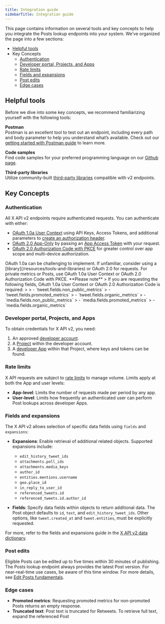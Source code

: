 ```yaml
---
title: Integration guide
sidebarTitle: Integration guide
---
```



This page contains information on several tools and key concepts to help you integrate the Posts lookup endpoints into your system. We’ve organized the page into a few sections:

- [Helpful tools](#helpful)
- Key Concepts
  - [Authentication](#authentication)
  - [Developer portal, Projects, and Apps](#portal)
  - [Rate limits](#limits)
  - [Fields and expansions](#fields)
  - [Post edits](#edits)
  - [Edge cases](#edge)

## Helpful tools

Before we dive into some key concepts, we recommend familiarizing yourself with the following tools:

**Postman**  
Postman is an excellent tool to test out an endpoint, including every path and body parameter to help you understand what’s available. Check out our [getting started with Postman guide](https://developer.x.com/en/docs/tutorials/postman-getting-started) to learn more.

**Code samples**  
Find code samples for your preferred programming language on our [Github page](https://github.com/xdevplatform/Twitter-API-v2-sample-code).

**Third-party libraries**  
Utilize community-built [third-party libraries](/resources/tools-and-libraries) compatible with v2 endpoints.


## Key Concepts

### Authentication 

All X API v2 endpoints require authenticated requests. You can authenticate with either:

- [OAuth 1.0a User Context](/resources/fundamentals/authentication) using API Keys, Access Tokens, and additional parameters to [create an authorization header](/resources/fundamentals/authentication#authorizing-a-request).
- [OAuth 2.0 App-Only](/resources/fundamentals/authentication#oauth-2-0) by passing an [App Access Token](/resources/fundamentals/authentication) with your request.
- [OAuth 2.0 Authorization Code with PKCE](/resources/fundamentals/authentication) for greater control over app scope and multi-device authorization.

<Note>
OAuth 1.0a can be challenging to implement. If unfamiliar, consider using a [library](/resources/tools-and-libraries) or OAuth 2.0 for requests. For private metrics or Posts, use OAuth 1.0a User Context or OAuth 2.0 Authorization Code with PKCE.
</Note>


<Tip>
**Please note**  
> If you are requesting the following fields, OAuth 1.0a User Context or OAuth 2.0 Authorization Code is required:
>
> - `tweet.fields.non_public_metrics`
> - `tweet.fields.promoted_metrics`
> - `tweet.fields.organic_metrics`
> - `media.fields.non_public_metrics`
> - `media.fields.promoted_metrics`
> - `media.fields.organic_metrics`
</Tip>


### Developer portal, Projects, and Apps

To obtain credentials for X API v2, you need:

1. An approved [developer account](/resources/fundamentals/developer-portal).
2. A [Project](/resources/fundamentals/projects) within the developer account.
3. A [developer App](/resources/fundamentals/developer-apps) within that Project, where keys and tokens can be found.



### Rate limits

X API requests are subject to [rate limits](/resources/fundamentals/rate-limits) to manage volume. Limits apply at both the App and user levels:

- **App-level**: Limits the number of requests made per period by any app.
- **User-level**: Limits how frequently an authenticated user can perform Post lookups across developer Apps.



### Fields and expansions

The X API v2 allows selection of specific data fields using `fields` and `expansions`:

- **Expansions**: Enable retrieval of additional related objects. Supported expansions include:
  - `edit_history_tweet_ids`
  - `attachments.poll_ids`
  - `attachments.media_keys`
  - `author_id`
  - `entities.mentions.username`
  - `geo.place_id`
  - `in_reply_to_user_id`
  - `referenced_tweets.id`
  - `referenced_tweets.id.author_id`

- **Fields**: Specify data fields within objects to return additional data. The Post object defaults to `id`, `text`, and `edit_history_tweet_ids`. Other options, like `tweet.created_at` and `tweet.entities`, must be explicitly requested.

For more, refer to the fields and expansions guide in the [X API v2 data dictionary](/x-api/fundamentals/data-dictionary).



### Post edits

Eligible Posts can be edited up to five times within 30 minutes of publishing. The Posts lookup endpoint always provides the latest Post version. For near-real-time use cases, be aware of this time window. For more details, see [Edit Posts fundamentals](/x-api/fundamentals/edit-tweets).



### Edge cases

- **Promoted metrics**: Requesting promoted metrics for non-promoted Posts returns an empty response.
- **Truncated text**: Post text is truncated for Retweets. To retrieve full text, expand the referenced Post